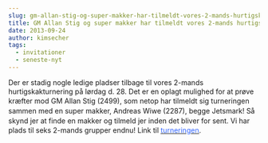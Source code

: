 ```yaml
---
slug: gm-allan-stig-og-super-makker-har-tilmeldt-vores-2-mands-hurtigskakturnering-pa-lordag
title: GM Allan Stig og super makker har tilmeldt vores 2-mands hurtigskakturnering på Lørdag
date: 2013-09-24
author: kimsecher
tags:
  - invitationer
  - seneste-nyt
---
```

Der er stadig nogle ledige pladser tilbage til vores 2-mands hurtigskakturnering på lørdag d. 28.
<span style="line-height: 1.4em;">Det er en oplagt mulighed for at prøve kræfter mod GM Allan Stig (2499), som netop har </span><span style="line-height: 1.4em;">tilmeldt sig turneringen sammen med en super makker, Andreas Wiwe (2287), begge Jetsmark!
Så skynd jer at finde en makker og tilmeld jer inden det bliver for sent.
Vi har plads til seks 2-mands grupper endnu!
</span>Link til <span style="text-decoration: underline;"><span style="color: #3366ff;"><a href="http://ksu.dk/kalender/dotnet/viskalender.aspx?id=1248"><span style="color: #3366ff;">turneringen</span></a></span></span>.
